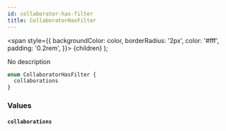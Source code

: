```yaml
---
id: collaborator-has-filter
title: CollaboratorHasFilter
---
```


<span
style={{
      backgroundColor: color,
      borderRadius: '2px',
      color: '#fff',
      padding: '0.2rem',
    }}>
{children}
</span>
);

No description

```graphql
enum CollaboratorHasFilter {
  collaborations
}
```

### Values

#### `collaborations`
